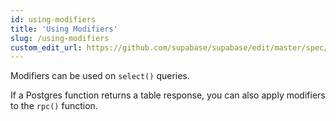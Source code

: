 ```yaml
---
id: using-modifiers
title: 'Using Modifiers'
slug: /using-modifiers
custom_edit_url: https://github.com/supabase/supabase/edit/master/spec/supabase_js_v2_legacy.yml
---
```



Modifiers can be used on `select()` queries.

If a Postgres function returns a table response, you can also apply modifiers to the `rpc()` function.

